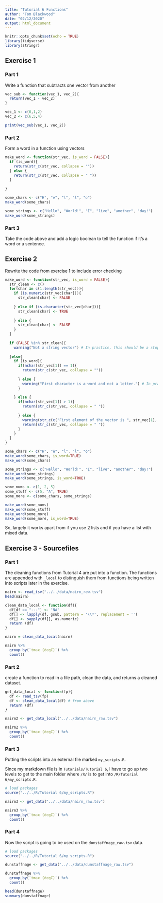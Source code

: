 ```yaml
---
title: "Tutorial 6 Functions"
author: "Tom Blackwood"
date: "02/12/2020"
output: html_document
---
```


```r
knitr::opts_chunk$set(echo = TRUE)
library(tidyverse)
library(stringr)
```

## Exercise 1 
### Part 1

Write a function that subtracts one vector from another


```r

vec_sub <- function(vec_1, vec_2){
  return(vec_1 - vec_2)
}

vec_1 <- c(0,1,2)
vec_2 <- c(6,5,4)

print(vec_sub(vec_1, vec_2))

```

### Part 2

Form a word in a function using vectors

```r

make_word <- function(str_vec, is_word = FALSE){
  if (is_word){
    return(str_c(str_vec, collapse = ""))  
  } else {
    return(str_c(str_vec, collapse = " "))  
  }
  
}

some_chars <- c("H", "e", "l", "l", "o")
make_word(some_chars)

some_strings <- c("Hello", "World!", "I", "live", "another", "day!")
make_word(some_strings)

```

### Part 3

Take the code above and add a logic boolean to  tell the function if it's a word or a sentence. 

## Exercise 2

Rewrite the code from exercise 1 to include error checking


```r

make_word <- function(str_vec, is_word = FALSE){
  str_clean <- c()
  for(char in c(1:length(str_vec))){
    if (is.numeric(str_vec[char])){
      str_clean[char] <- FALSE
      
    } else if (is.character(str_vec[char])){
      str_clean[char] <- TRUE
      
    } else {
      str_clean[char] <- FALSE
    }
  }
  
  if (FALSE %in% str_clean){
    warning("Not a string vector") # In practice, this should be a stop
    
  }else{
    if (is_word){
      if(nchar(str_vec[1]) == 1){
        return(str_c(str_vec, collapse = ""))
        
      } else {
        warning("First character is a word and not a letter.") # In practice, this should be a stop
      }
      
    } else {
      if(nchar(str_vec[1]) > 1){
        return(str_c(str_vec, collapse = " "))
        
      } else {
        warning(str_c(c("First element of the vector is ", str_vec[1], ", could be a word and not a sentence."), collapse=""))
        return(str_c(str_vec, collapse = " "))
      }
    }
  }
}

some_chars <- c("H", "e", "l", "l", "o")
make_word(some_chars, is_word=TRUE)
make_word(some_chars)

some_strings <- c("Hello", "World!", "I", "live", "another", "day!")
make_word(some_strings)
make_word(some_strings, is_word=TRUE)

some_nums <- c(1, 2, 5)
some_stuff <- c(5, "A", TRUE)
some_more <- c(some_chars, some_strings)

make_word(some_nums)
make_word(some_stuff)
make_word(some_more)
make_word(some_more, is_word=TRUE)
```

So, largely it works apart from if you use 2 lists and if you have a list with mixed data.

## Exercise 3 - Sourcefiles

### Part 1 

The cleaning functions from Tutorial 4 are put into a function. The functions are appended with `_local` to distinguish them from functions being written into scripts later in the exercise.

```r
nairn <- read_tsv("../../data/nairn_raw.tsv")
head(nairn)

clean_data_local <- function(df){
  df[df == "---"] <- "NA"
  df[] <- lapply(df, gsub, pattern = '\\*', replacement = '')
  df[] <- sapply(df[], as.numeric)
  return (df)
}

nairn = clean_data_local(nairn)

nairn %>%
  group_by(`tmax (degC)`) %>%
  count()
```

### Part 2

create a function to read in a file path, clean the data, and returns a cleaned dataset.

```r

get_data_local <- function(fp){
  df <- read_tsv(fp)
  df <- clean_data_local(df) # from above
  return (df)
}

nairn2 <- get_data_local("../../data/nairn_raw.tsv") 

nairn2 %>%
  group_by(`tmax (degC)`) %>%
  count()
```

### Part 3

Putting the scripts into an external file marked `my_scripts.R`.

Since my markdown file is in `Tutorials/Tutorial 6`, I have to go up two levels to get to the main folder where `/R/` is to get into `/R/Tutorial 6/my_scripts.R`. 

```r

# load packages
source("../../R/Tutorial 6/my_scripts.R")

nairn3 <- get_data("../../data/nairn_raw.tsv") 

nairn3 %>%
  group_by(`tmax (degC)`) %>%
  count()
```

### Part 4

Now the script is going to be used on the `dunstaffnage_raw.tsv` data.

```r

# load packages
source("../../R/Tutorial 6/my_scripts.R")

dunstaffnage <- get_data("../../data/dunstaffnage_raw.tsv") 

dunstaffnage %>%
  group_by(`tmax (degC)`) %>%
  count()

head(dunstaffnage)
summary(dunstaffnage)
```
